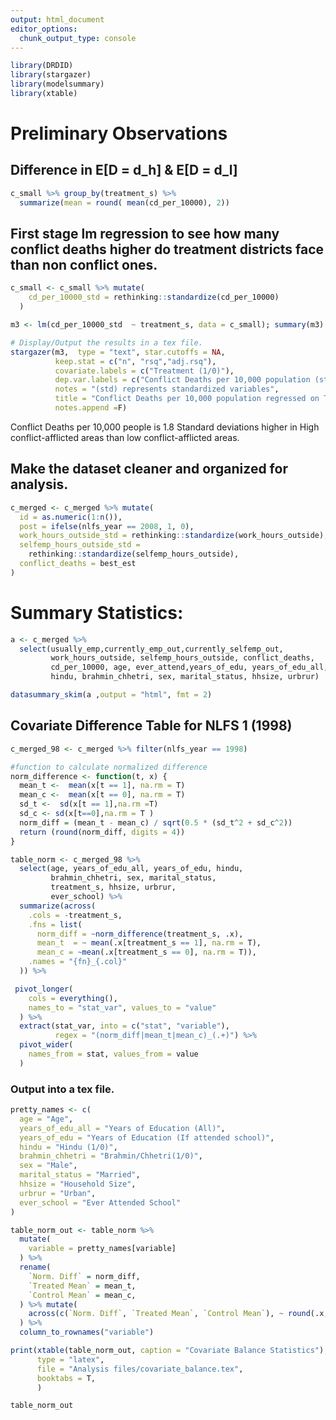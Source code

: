 ```yaml
---
output: html_document
editor_options: 
  chunk_output_type: console
---
```

```r
library(DRDID)
library(stargazer)
library(modelsummary)
library(xtable)
```

# Preliminary Observations

## Difference in E[D = d_h] & E[D = d_l]
```r

c_small %>% group_by(treatment_s) %>% 
  summarize(mean = round( mean(cd_per_10000), 2))

```

## First stage lm regression to see how many conflict deaths higher do treatment districts face than non conflict ones.


```r
c_small <- c_small %>% mutate(
    cd_per_10000_std = rethinking::standardize(cd_per_10000)
  )

m3 <- lm(cd_per_10000_std  ~ treatment_s, data = c_small); summary(m3)

# Display/Output the results in a tex file.
stargazer(m3,  type = "text", star.cutoffs = NA,
          keep.stat = c("n", "rsq","adj.rsq"),
          covariate.labels = c("Treatment (1/0)"),
          dep.var.labels = c("Conflict Deaths per 10,000 population (std)"),
          notes = "(std) represents standardized variables",
          title = "Conflict Deaths per 10,000 population regressed on Treatment Status",
          notes.append =F)

```

Conflict Deaths per 10,000 people is 1.8 Standard deviations higher in High conflict-afflicted areas than low conflict-afflicted areas. 

## Make the dataset cleaner and organized for analysis.

```r
c_merged <- c_merged %>% mutate(
  id = as.numeric(1:n()),
  post = ifelse(nlfs_year == 2008, 1, 0),
  work_hours_outside_std = rethinking::standardize(work_hours_outside),
  selfemp_hours_outside_std =
    rethinking::standardize(selfemp_hours_outside),
  conflict_deaths = best_est
)
```

# Summary Statistics:

```r
a <- c_merged %>%
  select(usually_emp,currently_emp_out,currently_selfemp_out,
         work_hours_outside, selfemp_hours_outside, conflict_deaths,
         cd_per_10000, age, ever_attend,years_of_edu, years_of_edu_all,
         hindu, brahmin_chhetri, sex, marital_status, hhsize, urbrur)

datasummary_skim(a ,output = "html", fmt = 2)

```

## Covariate Difference Table for NLFS 1 (1998)

```r
c_merged_98 <- c_merged %>% filter(nlfs_year == 1998)
```


```r
#function to calculate normalized difference
norm_difference <- function(t, x) {
  mean_t <-  mean(x[t == 1], na.rm = T)
  mean_c <-  mean(x[t == 0], na.rm = T)
  sd_t <-  sd(x[t == 1],na.rm =T)
  sd_c <- sd(x[t==0],na.rm = T )
  norm_diff = (mean_t - mean_c) / sqrt(0.5 * (sd_t^2 + sd_c^2))
  return (round(norm_diff, digits = 4))
}

table_norm <- c_merged_98 %>% 
  select(age, years_of_edu_all, years_of_edu, hindu,
         brahmin_chhetri, sex, marital_status,
         treatment_s, hhsize, urbrur,
         ever_school) %>% 
  summarize(across(
    .cols = -treatment_s,
    .fns = list(
      norm_diff = ~norm_difference(treatment_s, .x),
      mean_t  = ~ mean(.x[treatment_s == 1], na.rm = T),
      mean_c = ~mean(.x[treatment_s == 0], na.rm = T)),
    .names = "{fn}_{.col}"
  )) %>% 

 pivot_longer(
    cols = everything(),
    names_to = "stat_var", values_to = "value"
  ) %>% 
  extract(stat_var, into = c("stat", "variable"),
          regex = "(norm_diff|mean_t|mean_c)_(.+)") %>% 
  pivot_wider(
    names_from = stat, values_from = value
  )


```

### Output into a tex file.

```r
pretty_names <- c(
  age = "Age",
  years_of_edu_all = "Years of Education (All)",
  years_of_edu = "Years of Education (If attended school)",
  hindu = "Hindu (1/0)",
  brahmin_chhetri = "Brahmin/Chhetri(1/0)",
  sex = "Male",
  marital_status = "Married",
  hhsize = "Household Size",
  urbrur = "Urban",
  ever_school = "Ever Attended School"
)

table_norm_out <- table_norm %>% 
  mutate(
    variable = pretty_names[variable]
  ) %>% 
  rename(
    `Norm. Diff` = norm_diff,
    `Treated Mean` = mean_t,
    `Control Mean` = mean_c,
  ) %>% mutate(
    across(c(`Norm. Diff`, `Treated Mean`, `Control Mean`), ~ round(.x, 3))
  ) %>% 
  column_to_rownames("variable")

print(xtable(table_norm_out, caption = "Covariate Balance Statistics"), 
      type = "latex",
      file = "Analysis files/covariate_balance.tex",
      booktabs = T,
      )

table_norm_out

```

